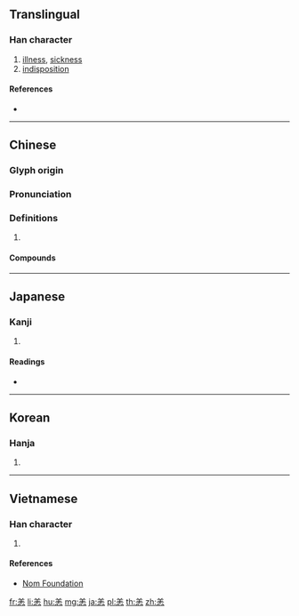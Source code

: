 ==Translingual==

===Han character===
{{Han char|rn=61|rad=心|as=06|sn=10|four=80331|canj=TGP|ids=⿱𦍌心}}

# [[illness]], [[sickness]]
# [[indisposition]]

====References====
* {{Han ref|kx=0384.230|dkj=10565|dj=0715.060|hdz=42292.100|uh=6059|ud=24665|bh=AE7E|bd=44670}}

----

==Chinese==
{{zh-forms}}

===Glyph origin===
{{Han etym}}

===Pronunciation===
{{zh-pron
|m=yàng
|c=joeng6
|mn=iōng
|mc=y
|oc=y
|cat=
}}

===Definitions===
{{zh-hanzi}}

# {{rfdef|zh}}

====Compounds====
{{zh-der|安然無恙|別來無恙|恙蟲病|恙蟲|小恙|微恙|布帆無恙|抱恙|無恙|有恙|貴恙|賤恙}}

----

==Japanese==

===Kanji===
{{ja-kanji|grade=|rs=心06}}

# {{defn|lang=ja|sort=心06}}

====Readings====
* {{ja-readings|on=[[よう]] (yō)|kun=[[つつが]] (tsutsuga)}}

----

==Korean==

===Hanja===
{{ko-hanja|hangeul=양|eumhun=|rv=yang|mr=yang|y=yang}}

# {{defn|lang=ko|sort=心06}}

----

==Vietnamese==

===Han character===
{{vi-readings|rs=心06|hanviet=dạng}}

# {{defn|lang=vi|sort=心06}}

====References====
* [http://nomfoundation.org/common/nom_details.php?codepoint=6059 Nom Foundation]

[[fr:恙]]
[[li:恙]]
[[hu:恙]]
[[mg:恙]]
[[ja:恙]]
[[pl:恙]]
[[th:恙]]
[[zh:恙]]